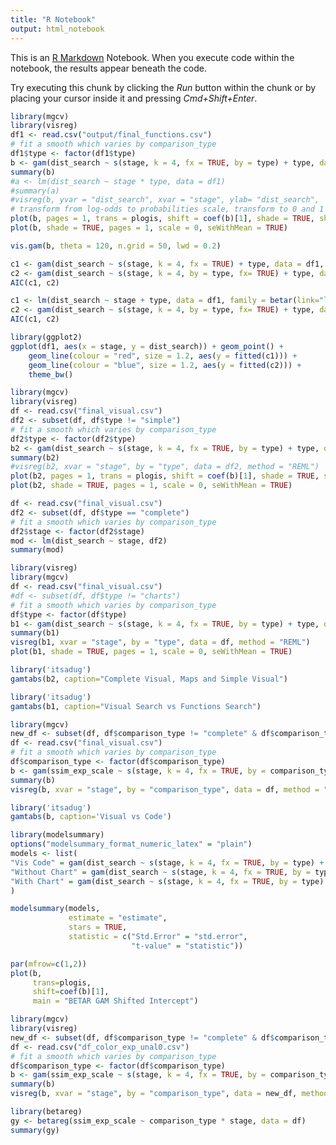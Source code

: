 ```yaml
---
title: "R Notebook"
output: html_notebook
---
```


This is an [R Markdown](http://rmarkdown.rstudio.com) Notebook. When you execute code within the notebook, the results appear beneath the code. 

Try executing this chunk by clicking the *Run* button within the chunk or by placing your cursor inside it and pressing *Cmd+Shift+Enter*. 


```r
library(mgcv)
library(visreg)
df1 <- read.csv("output/final_functions.csv")
# fit a smooth which varies by comparison_type
df1$type <- factor(df1$type)
b <- gam(dist_search ~ s(stage, k = 4, fx = TRUE, by = type) + type, data = df1, family = betar(link="logit"), method = "REML")
summary(b)
#a <- lm(dist_search ~ stage * type, data = df1)
#summary(a)
#visreg(b, yvar = "dist_search", xvar = "stage", ylab= "dist_search",  by = "type", data = df1, method = "REML")
# transform from log-odds to probabilities scale, transform to 0 and 1
plot(b, pages = 1, trans = plogis, shift = coef(b)[1], shade = TRUE, shade.col = "lightgreen", col= "purple")
plot(b, shade = TRUE, pages = 1, scale = 0, seWithMean = TRUE)
```

```r
vis.gam(b, theta = 120, n.grid = 50, lwd = 0.2)
```



```r
c1 <- gam(dist_search ~ s(stage, k = 4, fx = TRUE) + type, data = df1, family = betar(link="logit"), method = "REML")
c2 <- gam(dist_search ~ s(stage, k = 4, by = type, fx= TRUE) + type, data = df1, family = betar(link="logit"), method = "REML")
AIC(c1, c2)
```

```r
c1 <- lm(dist_search ~ stage + type, data = df1, family = betar(link="logit"), method = "REML")
c2 <- gam(dist_search ~ s(stage, k = 4, by = type, fx= TRUE) + type, data = df1, family = betar(link="logit"), method = "REML")
AIC(c1, c2)
```



```r
library(ggplot2)
ggplot(df1, aes(x = stage, y = dist_search)) + geom_point() +
    geom_line(colour = "red", size = 1.2, aes(y = fitted(c1))) +
    geom_line(colour = "blue", size = 1.2, aes(y = fitted(c2))) +
    theme_bw()
```


```r
library(mgcv)
library(visreg)
df <- read.csv("final_visual.csv")
df2 <- subset(df, df$type != "simple")  
# fit a smooth which varies by comparison_type
df2$type <- factor(df2$type)
b2 <- gam(dist_search ~ s(stage, k = 4, fx = TRUE, by = type) + type, data = df2, family = betar(link="logit"), method = "REML")
summary(b2)
#visreg(b2, xvar = "stage", by = "type", data = df2, method = "REML")
plot(b2, pages = 1, trans = plogis, shift = coef(b)[1], shade = TRUE, shade.col = "lightgreen", col= "purple")
plot(b2, shade = TRUE, pages = 1, scale = 0, seWithMean = TRUE)
```



```r

df <- read.csv("final_visual.csv")
df2 <- subset(df, df$type == "complete")  
# fit a smooth which varies by comparison_type
df2$stage <- factor(df2$stage)
mod <- lm(dist_search ~ stage, df2)
summary(mod)
```


```r
library(visreg)
library(mgcv)
df <- read.csv("final_visual.csv")
#df <- subset(df, df$type != "charts")  
# fit a smooth which varies by comparison_type
df$type <- factor(df$type)
b1 <- gam(dist_search ~ s(stage, k = 4, fx = TRUE, by = type) + type, data = df, family = quasibinomial(link="logit"), method = "REML")
summary(b1)
visreg(b1, xvar = "stage", by = "type", data = df, method = "REML")
plot(b1, shade = TRUE, pages = 1, scale = 0, seWithMean = TRUE)
```

```r
library('itsadug')
gamtabs(b2, caption="Complete Visual, Maps and Simple Visual")
```

```r
library('itsadug')
gamtabs(b1, caption="Visual Search vs Functions Search")
```



```r
library(mgcv)
new_df <- subset(df, df$comparison_type != "complete" & df$comparison_type != "charts")  
df <- read.csv("final_visual.csv")
# fit a smooth which varies by comparison_type
df$comparison_type <- factor(df$comparison_type)
b <- gam(ssim_exp_scale ~ s(stage, k = 4, fx = TRUE, by = comparison_type) + comparison_type, data = df, family = betar(link="logit"), method = "REML")
summary(b)
visreg(b, xvar = "stage", by = "comparison_type", data = df, method = "REML")
```


```r
library('itsadug')
gamtabs(b, caption='Visual vs Code')
```


```r
library(modelsummary)
options("modelsummary_format_numeric_latex" = "plain")
models <- list(
"Vis Code" = gam(dist_search ~ s(stage, k = 4, fx = TRUE, by = type) + type, data = df1, family = betar(link="logit"), method = "REML"),
"Without Chart" = gam(dist_search ~ s(stage, k = 4, fx = TRUE, by = type) + type, data = df2, family = betar(link="logit"), method = "REML"),
"With Chart" = gam(dist_search ~ s(stage, k = 4, fx = TRUE, by = type) + type, data = df, family = betar(link="logit"), method = "REML")
)

modelsummary(models, 
             estimate = "estimate",
             stars = TRUE,              
             statistic = c("Std.Error" = "std.error", 
                           "t-value" = "statistic"))
```




```r
par(mfrow=c(1,2))
plot(b,
     trans=plogis,
     shift=coef(b)[1],
     main = "BETAR GAM Shifted Intercept")
```

```r
library(mgcv)
library(visreg)
new_df <- subset(df, df$comparison_type != "complete" & df$comparison_type != "simple")  
df <- read.csv("df_color_exp_unal0.csv")
# fit a smooth which varies by comparison_type
df$comparison_type <- factor(df$comparison_type)
b <- gam(ssim_exp_scale ~ s(stage, k = 4, fx = TRUE, by = comparison_type) + comparison_type, data = new_df, family = quasibinomial(), method = "REML")
summary(b)
visreg(b, xvar = "stage", by = "comparison_type", data = new_df, method = "REML")
```


```r
library(betareg)
gy <- betareg(ssim_exp_scale ~ comparison_type * stage, data = df)
summary(gy)
```

